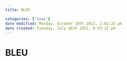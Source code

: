 ```yaml
---
title: BLEU

categories: ['loss']
date modified: Monday, October 10th 2022, 2:02:33 pm
date created: Tuesday, July 26th 2022, 8:33:15 pm
---
```


# BLEU



